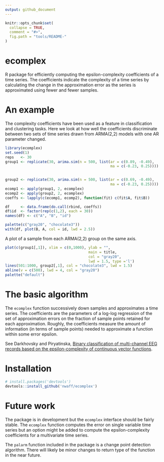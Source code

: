 ```yaml
---
output: github_document
---
```


<!-- README.md is generated from README.Rmd. Please edit that file -->

```r
knitr::opts_chunk$set(
  collapse = TRUE,
  comment = "#>",
  fig.path = "tools/README-"
)
```

# ecomplex

R package for efficiently computing the epsilon-complexity coefficients of a time series. The coefficients indicate the complexity of a time series by calculating the change in the approximation error as the series is approximated using fewer and fewer samples.

# An example 

The complexity coefficients have been used as a feature in classification and clustering tasks. Here we look at how well the coefficients discriminate between two sets of time series drawn from ARMA(2,2) models with one AR parameter changed.

```r
library(ecomplex)
set.seed(1)
reps   <- 30
group1 <- replicate(30, arima.sim(n = 500, list(ar = c(0.89, -0.49), 
                                                ma = c(-0.23, 0.25))))
         

group2 <- replicate(30, arima.sim(n = 500, list(ar = c(0.69, -0.49),
                                                ma = c(-0.23, 0.25))))
ecomp1 <- apply(group1, 2, ecomplex)
ecomp2 <- apply(group2, 2, ecomplex)
coeffs <- lapply(c(ecomp1, ecomp2), function(fit) c(fit$A, fit$B))

df     <- data.frame(do.call(rbind, coeffs))
df$id  <- factor(rep(c(1,2), each = 30))
names(df) <- c("A", "B", "id")

palette(c("gray20", "chocolate3"))
with(df, plot(B, A, col = id, lwd = 2.5))
``` 

A plot of a sample from each ARMA(2,2) group on the same 
axis. 

```r
plot(c(group1[,1]), xlim = c(0,1000), ylab = "", 
                                      main = title, 
                                      col = "gray20", 
                                      lwd = 1.5, type ='l')
lines(501:1000, group2[,1], col = "chocolate3", lwd = 1.5)
abline(v = c(500), lwd = 4, col = "gray20")
palette("default")

```

# The basic algorithm

The `ecomplex` function successively down samples and approximates a time series. The coefficients are the parameters of a log-log regression of the set of approximation errors on the fraction of sample points retained for each approximation. Roughly, the coefficients measure the amount of information (in terms of sample points) needed to approximate a function within some error epsilon.

See Darkhovsky and Piryatinska, [Binary classification of multi-channel EEG records based on the epsilon-complexity of continuous vector functions](https://arxiv.org/pdf/1610.01633.pdf).

# Installation

```r
# install.packages('devtools')
devtools::install_github('nwaff/ecomplex')
```
# Future work 

The package is in development but the `ecomplex` interface should be fairly stable. The `ecomplex` function computes the error on single variable time series but an option might be added to compute the epsilon-complexity coefficients for a multivariate time series.  

The `palarm` function included in the package is a change point detection algorithm. There will likely be minor changes to return 
type of the function in the near future.